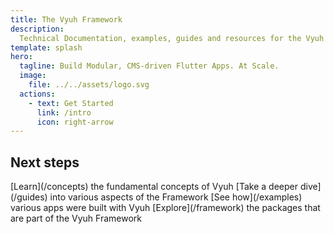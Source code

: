 ```yaml
---
title: The Vyuh Framework
description:
  Technical Documentation, examples, guides and resources for the Vyuh Framework
template: splash
hero:
  tagline: Build Modular, CMS-driven Flutter Apps. At Scale.
  image:
    file: ../../assets/logo.svg
  actions:
    - text: Get Started
      link: /intro
      icon: right-arrow
---
```



## Next steps

<CardGrid>
  <Card title="Concepts" icon="star">
    [Learn](/concepts) the fundamental concepts of Vyuh
  </Card>
  <Card title="Guides" icon="document">
    [Take a deeper dive](/guides) into various aspects of the Framework
  </Card>
  <Card title="Examples" icon="setting">
    [See how](/examples) various apps were built with Vyuh
  </Card>
  <Card title="Framework" icon="open-book">
    [Explore](/framework) the packages that are part of the Vyuh Framework
  </Card>
</CardGrid>
